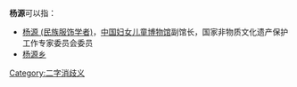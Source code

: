 '''杨源'''可以指：
* [[杨源_(民族服饰学者)|杨源 (民族服饰学者)]]，[[中国妇女儿童博物馆|中国妇女儿童博物馆]]副馆长，国家非物质文化遗产保护工作专家委员会委员
* [[杨源乡|杨源乡]]

{{disambig}}

[[Category:二字消歧义|Category:二字消歧义]]